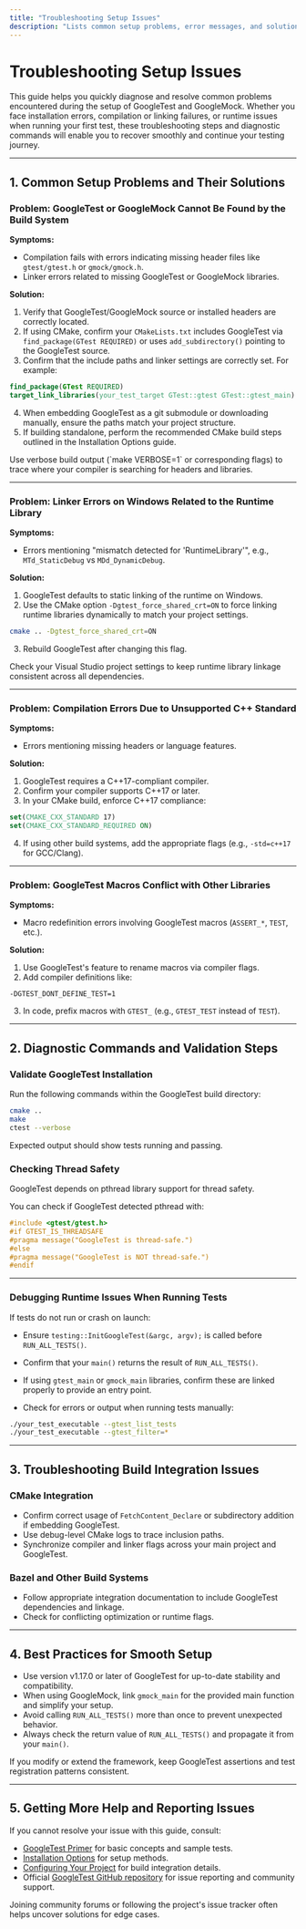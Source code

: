 ```yaml
---
title: "Troubleshooting Setup Issues"
description: "Lists common setup problems, error messages, and solutions. Recommends validation steps and diagnostic commands to help users resolve issues quickly and independently."
---
```


# Troubleshooting Setup Issues

This guide helps you quickly diagnose and resolve common problems encountered during the setup of GoogleTest and GoogleMock. Whether you face installation errors, compilation or linking failures, or runtime issues when running your first test, these troubleshooting steps and diagnostic commands will enable you to recover smoothly and continue your testing journey.

---

## 1. Common Setup Problems and Their Solutions

### Problem: GoogleTest or GoogleMock Cannot Be Found by the Build System

**Symptoms:**

- Compilation fails with errors indicating missing header files like `gtest/gtest.h` or `gmock/gmock.h`.
- Linker errors related to missing GoogleTest or GoogleMock libraries.

**Solution:**

1. Verify that GoogleTest/GoogleMock source or installed headers are correctly located.
2. If using CMake, confirm your `CMakeLists.txt` includes GoogleTest via `find_package(GTest REQUIRED)` or uses `add_subdirectory()` pointing to the GoogleTest source.
3. Confirm that the include paths and linker settings are correctly set. For example:

```cmake
find_package(GTest REQUIRED)
target_link_libraries(your_test_target GTest::gtest GTest::gtest_main)
```

4. When embedding GoogleTest as a git submodule or downloading manually, ensure the paths match your project structure.
5. If building standalone, perform the recommended CMake build steps outlined in the Installation Options guide.

<Tip>
Use verbose build output (`make VERBOSE=1` or corresponding flags) to trace where your compiler is searching for headers and libraries.
</Tip>

---

### Problem: Linker Errors on Windows Related to the Runtime Library

**Symptoms:**

- Errors mentioning "mismatch detected for 'RuntimeLibrary'", e.g., `MTd_StaticDebug` vs `MDd_DynamicDebug`.

**Solution:**

1. GoogleTest defaults to static linking of the runtime on Windows.
2. Use the CMake option `-Dgtest_force_shared_crt=ON` to force linking runtime libraries dynamically to match your project settings.

```bash
cmake .. -Dgtest_force_shared_crt=ON
```

3. Rebuild GoogleTest after changing this flag.

<Note>
Check your Visual Studio project settings to keep runtime library linkage consistent across all dependencies.
</Note>

---

### Problem: Compilation Errors Due to Unsupported C++ Standard

**Symptoms:**

- Errors mentioning missing headers or language features.

**Solution:**

1. GoogleTest requires a C++17-compliant compiler.
2. Confirm your compiler supports C++17 or later.
3. In your CMake build, enforce C++17 compliance:

```cmake
set(CMAKE_CXX_STANDARD 17)
set(CMAKE_CXX_STANDARD_REQUIRED ON)
```

4. If using other build systems, add the appropriate flags (e.g., `-std=c++17` for GCC/Clang).

---

### Problem: GoogleTest Macros Conflict with Other Libraries

**Symptoms:**

- Macro redefinition errors involving GoogleTest macros (`ASSERT_*`, `TEST`, etc.).

**Solution:**

1. Use GoogleTest's feature to rename macros via compiler flags.
2. Add compiler definitions like:

```
-DGTEST_DONT_DEFINE_TEST=1
```

3. In code, prefix macros with `GTEST_` (e.g., `GTEST_TEST` instead of `TEST`).

---

## 2. Diagnostic Commands and Validation Steps

### Validate GoogleTest Installation

Run the following commands within the GoogleTest build directory:

```bash
cmake ..
make
ctest --verbose
```

Expected output should show tests running and passing.

### Checking Thread Safety

GoogleTest depends on pthread library support for thread safety.

You can check if GoogleTest detected pthread with:

```c++
#include <gtest/gtest.h>
#if GTEST_IS_THREADSAFE
#pragma message("GoogleTest is thread-safe.")
#else
#pragma message("GoogleTest is NOT thread-safe.")
#endif
```

---

### Debugging Runtime Issues When Running Tests

If tests do not run or crash on launch:

- Ensure `testing::InitGoogleTest(&argc, argv);` is called before `RUN_ALL_TESTS()`.

- Confirm that your `main()` returns the result of `RUN_ALL_TESTS()`.

- If using `gtest_main` or `gmock_main` libraries, confirm these are linked properly to provide an entry point.

- Check for errors or output when running tests manually:

```bash
./your_test_executable --gtest_list_tests
./your_test_executable --gtest_filter=*
```

---

## 3. Troubleshooting Build Integration Issues

### CMake Integration

- Confirm correct usage of `FetchContent_Declare` or subdirectory addition if embedding GoogleTest.
- Use debug-level CMake logs to trace inclusion paths.
- Synchronize compiler and linker flags across your main project and GoogleTest.

### Bazel and Other Build Systems

- Follow appropriate integration documentation to include GoogleTest dependencies and linkage.
- Check for conflicting optimization or runtime flags.

---

## 4. Best Practices for Smooth Setup

- Use version v1.17.0 or later of GoogleTest for up-to-date stability and compatibility.
- When using GoogleMock, link `gmock_main` for the provided main function and simplify your setup.
- Avoid calling `RUN_ALL_TESTS()` more than once to prevent unexpected behavior.
- Always check the return value of `RUN_ALL_TESTS()` and propagate it from your `main()`.

<Check>
If you modify or extend the framework, keep GoogleTest assertions and test registration patterns consistent.
</Check>

---

## 5. Getting More Help and Reporting Issues

If you cannot resolve your issue with this guide, consult:

- [GoogleTest Primer](primer.md) for basic concepts and sample tests.
- [Installation Options](getting-started/prerequisites-installation/installation-options) for setup methods.
- [Configuring Your Project](getting-started/project-setup-validation/configuring-project) for build integration details.
- Official [GoogleTest GitHub repository](https://github.com/google/googletest) for issue reporting and community support.


<Tip>
Joining community forums or following the project's issue tracker often helps uncover solutions for edge cases.
</Tip>